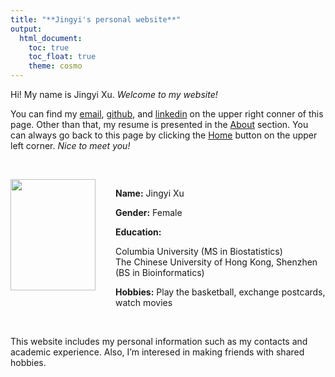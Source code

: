 ```yaml
---
title: "**Jingyi's personal website**"
output: 
  html_document:
    toc: true
    toc_float: true
    theme: cosmo
---
```


<p>Hi! My name is Jingyi Xu. *Welcome to my website!*</p>
<p>You can find my [email](mailto:<jx2562@cumc.columbia.edu>), [github](http://github.com/xjyes/), and [linkedin](https://www.linkedin.com/in/jingyi-xu-60834624b/) on the upper right conner of this page. Other than that, my resume is presented in the [About](about.html) section. You can always go back to this page by clicking the [Home](index.html) button on the upper left corner. *Nice to meet you!*</p>
<br>


<div style="display: flex; flex-direction: row;">
  <div style="flex: 1;"><img src="images/28115DE4-C365-43FB-A461-3567E59844FD_1_105_c.jpeg" style="width:90%;">
  </div>
  <div style="flex: 2;"><p>**Name:** Jingyi Xu</p><p>**Gender:** Female</p><p>**Education:**<p> 
      Columbia University (MS in Biostatistics)<br>
      The Chinese University of Hong Kong, Shenzhen (BS in Bioinformatics)
    </p><p>**Hobbies:** Play the basketball, exchange postcards, watch movies</p> 
  </div>
</div>

<br>
<p> This website includes my personal information such as my contacts and academic experience. Also, I'm interesed in making friends with shared hobbies.

